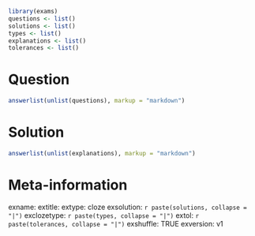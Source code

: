 ```r
library(exams)
questions <- list() 
solutions <- list() 
types <- list()
explanations <- list() 
tolerances <- list()

```

Question
========

```r
answerlist(unlist(questions), markup = "markdown")
``` 

Solution
========

```r
answerlist(unlist(explanations), markup = "markdown")
```

Meta-information 
================
exname:
extitle: 
extype: cloze
exsolution: `r paste(solutions, collapse = "|")`
exclozetype: `r paste(types, collapse = "|")`
extol: `r paste(tolerances, collapse = "|")`
exshuffle: TRUE
exversion: v1